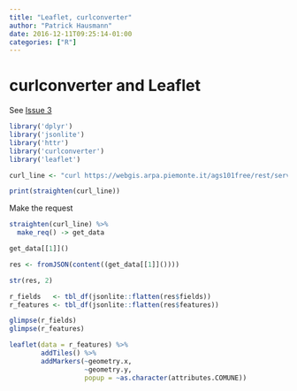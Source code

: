 ```yaml
---
title: "Leaflet, curlconverter"
author: "Patrick Hausmann"
date: 2016-12-11T09:25:14-01:00
categories: ["R"]
---
```

  
# curlconverter and Leaflet 
  
See [Issue 3](https://github.com/ondata/lariachetira/issues/3)

```r
library('dplyr')
library('jsonlite')
library('httr')
library('curlconverter')
library('leaflet')

```


```r

curl_line <- "curl https://webgis.arpa.piemonte.it/ags101free/rest/services/aria/Sistema_rilevamento_regionale_qualita_aria/FeatureServer/0/query?where=&objectIds=&time=&geometry=310540%2C4877403%2C517061%2C5147916&geometryType=esriGeometryEnvelope&inSR=32632&spatialRel=esriSpatialRelIntersects&distance=&units=esriSRUnit_Meter&relationParam=&outFields=*&returnGeometry=true&maxAllowableOffset=&geometryPrecision=&outSR=4326&gdbVersion=&returnDistinctValues=false&returnIdsOnly=false&returnCountOnly=false&returnExtentOnly=false&orderByFields=&groupByFieldsForStatistics=&outStatistics=&returnZ=false&returnM=false&multipatchOption=&resultOffset=&resultRecordCount=&f=pjson"

```


```r

print(straighten(curl_line))

```

Make the request

```r

straighten(curl_line) %>% 
  make_req() -> get_data
```

```r

get_data[[1]]()

res <- fromJSON(content((get_data[[1]]())))

str(res, 2)

r_fields   <- tbl_df(jsonlite::flatten(res$fields))
r_features <- tbl_df(jsonlite::flatten(res$features))

glimpse(r_fields)
glimpse(r_features)


```

```r

leaflet(data = r_features) %>% 
        addTiles() %>%
        addMarkers(~geometry.x,
                   ~geometry.y, 
                   popup = ~as.character(attributes.COMUNE))

```
